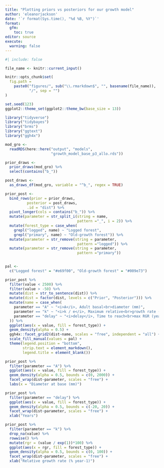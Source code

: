 ```yaml
---
title: "Plotting priors vs posteriors for our growth model"
author: 'eleanorjackson'
date: '`r format(Sys.time(), "%d %B, %Y")`' 
format: 
  gfm:
    toc: true
editor: source
execute:
  warning: false
---
```


```r
#| include: false

file_name <- knitr::current_input()

knitr::opts_chunk$set(
  fig.path =
    paste0("figures/", sub("\\.rmarkdown$", "", basename(file_name)), 
           "/", sep = "")
)

set.seed(123)
ggplot2::theme_set(ggplot2::theme_bw(base_size = 13))
```

```r
library("tidyverse")
library("tidybayes")
library("brms")
library("ggtext")
library("ggh4x")
```

```r
mod_gro <-
  readRDS(here::here("output", "models", 
                     "growth_model_base_p3_allo.rds"))
```

```r
prior_draws <- 
  prior_draws(mod_gro) %>% 
  select(contains("b_"))

post_draws <- 
  as_draws_df(mod_gro, variable = "^b_", regex = TRUE)

prior_post <- 
  bind_rows(prior = prior_draws, 
          posterior = post_draws,
          .id = "dist") %>% 
  pivot_longer(cols = contains("b_")) %>% 
  mutate(parameter = str_split_i(string = name, 
                                 pattern ="_", i = 2)) %>% 
  mutate(forest_type = case_when(
    grepl("logged", name) ~ "Logged forest",
    grepl("primary", name) ~ "Old-growth forest")) %>% 
  mutate(parameter = str_remove(string = parameter, 
                                 pattern ="logged")) %>% 
  mutate(parameter = str_remove(string = parameter, 
                                 pattern ="primary"))
  
```

```r

pal <-
  c("Logged forest" = "#e69f00", "Old-growth forest" = "#009e73")

prior_post %>% 
  filter(value < 2500) %>% 
  filter(value > -50) %>% 
  mutate(dist = str_to_sentence(dist)) %>%
  mutate(dist = factor(dist, levels = c("Prior", "Posterior"))) %>%
  mutate(name = case_when(
    parameter == "A" ~ "<i>A</i>, Adult basal<br>diameter (mm)",
    parameter == "k" ~ "<i>k / e</i>, Maximum relative<br>growth rate (% year<sup>-1</sup>)",
    parameter == "delay" ~ "<i>delay</i>, Time to reach<br>max RGR (years)"
  )) %>%
  ggplot(aes(x = value, fill = forest_type)) +
  geom_density(alpha = 0.5) +
  ggh4x::facet_grid2(dist~name, scales = "free", independent = "all") +
  scale_fill_manual(values = pal) +
  theme(legend.position = "bottom",
        strip.text = element_markdown(),
        legend.title = element_blank())
```

```r
prior_post %>% 
  filter(parameter == "A") %>% 
  ggplot(aes(x = value, fill = forest_type)) +
  geom_density(alpha = 0.5, bounds = c(0, 2000)) +
  facet_wrap(dist~parameter, scales = "free") +
  labs(x = "Diameter at base (mm)")
```

```r
prior_post %>% 
  filter(parameter == "delay") %>% 
  ggplot(aes(x = value, fill = forest_type)) +
  geom_density(alpha = 0.5, bounds = c(-20, 20)) +
  facet_wrap(dist~parameter, scales = "free") +
  xlab("Years")
```

```r
prior_post %>% 
  filter(parameter == "k") %>% 
  drop_na(value) %>% 
  rowwise() %>% 
  mutate(rgr = (value / exp(1))*100) %>% 
  ggplot(aes(x = rgr, fill = forest_type)) +
  geom_density(alpha = 0.5, bounds = c(0, 100)) +
  facet_wrap(dist~parameter, scales = "free") +
  xlab("Relative growth rate (% year-1)")
```
